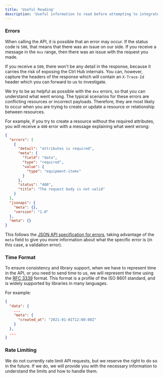 ```yaml
---
title: 'Useful Reading'
description: 'Useful information to read before attempting to integrate with the API'
---
```


### Errors

When calling the API, it is possible that an error may occur. If the status code is `500`, that means that there was an issue on our side. If you receive a message in the `4xx` range, then there was an issue with the request you made.

If you receive a `500`, there won't be any detail in the response, because it carries the risk of exposing the Ctrl Hub internals. You can, however, capture the headers of the response which will contain an `X-Trace-Id` header which you can forward to us to investigate.

We try to be as helpful as possible with the `4xx` errors, so that you can understand what went wrong. The typical scenarios for these errors are conflicting resources or incorrect payloads. Therefore, they are most likely to occur when you are trying to create or update a resource or relationship between resources.

For example, if you try to create a resource without the required attributes, you will receive a `400` error with a message explaining what went wrong:

```json
{
  "errors": [
    {
      "detail": "attributes is required",
      "meta": {
        "field": "data",
        "type": "required",
        "value": {
          "type": "equipment-items"
        }
      },
      "status": "400",
      "title": "The request body is not valid"
    }
  ],
  "jsonapi": {
    "meta": {},
    "version": "1.0"
  },
  "meta": {}
}
```

This follows the [JSON API specification for errors](https://jsonapi.org/format/#errors), taking advantage of the `meta` field to give you more information about what the specific error is (in this case, a validation error).






### Time Format

To ensure consistency and library support, when we have to represent time in the API, or you need to send time to us, we will represent the time using the [RFC 3339](https://tools.ietf.org/html/rfc3339) format. This format is a profile of the ISO 8601 standard, and is widely supported by libraries in many languages.

For example:

```json
{
  "data": {
    ...
    "meta": {
      "created_at": "2021-01-01T12:00:00Z"
    }
  },
  ...
}
```


### Rate Limiting

We do not currently rate limit API requests, but we reserve the right to do so in the future. If we do, we will provide you with the necessary information to understand the limits and how to handle them.
